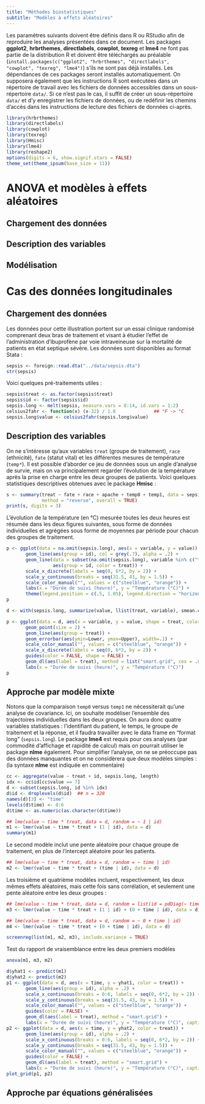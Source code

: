 ```yaml
---
title: "Méthodes biostatistiques"
subtitle: "Modèles à effets aléatoires"
---
```


Les paramètres suivants doivent être définis dans R ou RStudio afin de reproduire les analyses présentées dans ce document. Les packages **ggplot2**, **hrbrthemes**, **directlabels**, **cowplot**, **texreg** et **lme4** ne font pas partie de la distribution R et doivent être téléchargés au préalable (`install.packages(c("ggplot2", "hrbrthemes", "directlabels", "cowplot", "texreg", "lme4")`) s'ils ne sont pas déjà installés. Les dépendances de ces packages seront installés automatiquement. On supposera également que les instructions R sont exécutées dans un répertoire de travail avec les fichiers de données accessibles dans un sous-répertoire `data/`. Si ce n'est pas le cas, il suffit de créer un sous-répertoire `data/` et d'y enregistrer les fichiers de données, ou de redéfinir les chemins d'accès dans les instructions de lecture des fichiers de données ci-après.
```r
library(hrbrthemes)
library(directlabels)
library(cowplot)
library(texreg)
library(Hmisc)
library(lme4)
library(reshape2)
options(digits = 6, show.signif.stars = FALSE)
theme_set(theme_ipsum(base_size = 11))
```


# ANOVA et modèles à effets aléatoires

## Chargement des données

## Description des variables

## Modélisation



# Cas des données longitudinales

## Chargement des données

Les données pour cette illustration portent sur un essai clinique randomisé comprenant deux bras de traitement et visant à étudier l'effet de l'administration d’ibuprofène par voie intraveineuse sur la mortalité de patients en état septique sévère. Les données sont disponibles au format Stata : 
```r
sepsis <- foreign::read.dta("../data/sepsis.dta")
str(sepsis)
```

Voici quelques pré-traitements utiles :
```r
sepsis$treat <- as.factor(sepsis$treat)
sepsis$id <- factor(sepsis$id)
sepsis.long <- melt(sepsis, measure.vars = 8:14, id.vars = 1:2)
celsius2fahr <- function(x) (x-32) / 1.8              ## °F -> °C
sepsis.long$value <- celsius2fahr(sepsis.long$value)
```

## Description des variables

On ne s'intéresse qu'aux variables `treat` (groupe de traitement), `race` (ethnicité), `fate` (statut vital) et les différentes mesures de température (`temp*`). Il est possible d'aborder ce jeu de données sous un angle d'analyse de survie, mais on va principalement regarder l'évolution de la température après la prise en charge entre les deux groupes de patients. Voici quelques statistiques descriptives obtenues avec le package **Hmisc** :
```r
s <- summary(treat ~ fate + race + apache + temp0 + temp1, data = sepsis, 
             method = "reverse", overall = TRUE)
print(s, digits = 3)
```

L'évolution de la température (en °C) mesurée toutes les deux heures est résumée dans les deux figures suivantes, sous forme de données individuelles et agrégées sous forme de moyennes par période pour chacun des groupes de traitement.
```r
p <- ggplot(data = na.omit(sepsis.long), aes(x = variable, y = value)) +
       geom_line(aes(group = id), col = grey(.7), alpha = .2) +
       geom_line(data = subset(na.omit(sepsis.long), variable %in% c("temp0", "temp1")),
                 aes(group = id, color = treat)) +
       scale_x_discrete(labels = seq(0, 6*2, by = 2)) +
       scale_y_continuous(breaks = seq(31.5, 43, by = 1.5)) +
       scale_color_manual("", values = c("steelblue", "orange")) +
       labs(x = "Durée de suivi (heure)", y = "Température (°C)") +
       theme(legend.position = c(.5, 1.05), legend.direction = "horizontal")
p
```

```r
d <- with(sepsis.long, summarize(value, llist(treat, variable), smean.cl.normal))

p <- ggplot(data = d, aes(x = variable, y = value, shape = treat, color = treat)) +
       geom_point(size = 2) +
       geom_line(aes(group = treat)) +
       geom_errorbar(aes(ymin=Lower, ymax=Upper), width=.1) +
       scale_color_manual("", values = c("steelblue", "orange")) +
       scale_x_discrete(labels = seq(0, 6*2, by = 2)) +
       guides(color = FALSE, shape = FALSE) +
       geom_dl(aes(label = treat), method = list("smart.grid", cex = .8)) +
       labs(x = "Durée de suivi (heure)", y = "Température (°C)")
p
```


## Approche par modèle mixte

Notons que la comparaison `temp0` versus `temp1` ne nécessiterait qu'une analyse de covariance. Ici, on souhaite modéliser l'ensemble des trajectoires individuelles dans les deux groupes. On aura donc quatre variables statistiques : l'identifiant du patient, le temps, le groupe de traitement et la réponse, et il faudra travailler avec le data frame en "format long" (`sepsis.long`). Le package **lme4** est requis pour ces analyses (par commodité d'affichage et rapidité de calcul) mais on pourrait utiliser le package **nlme** également. Pour simplifier l'analyse, on ne se préoccupe pas des données manquantes et on ne considèrera que deux modèles simples : (la syntaxe **nlme** est indiquée en commentaire)

```r
cc <- aggregate(value ~ treat + id, sepsis.long, length)
idx <- cc$id[cc$value == 7]
d <- subset(sepsis.long, id %in% idx)
d$id <- droplevels(d$id)  ## n = 328
names(d)[3] <- "time"
levels(d$time) <- 0:6
d$time <- as.numeric(as.character(d$time))
```

```r
## lme(value ~ time * treat, data = d, random = ~ 1 | id)
m1 <- lmer(value ~ time * treat + (1 | id), data = d)
summary(m1)
```

Le second modèle inclut une pente aléatoire pour chaque groupe de traitement, en plus de l'intercept aléatoire pour les patients.
```r
## lme(value ~ time * treat, data = d, random = ~ time | id)
m2 <- lmer(value ~ time * treat + (time | id), data = d)
``` 

Les troisième et quatrième modèles incluent, respectivement, les deux mêmes effets aléatoires, mais cette fois sans corrélation, et seulement une pente aléatoire entre les deux groupes :
```r
## lme(value ~ time * treat, data = d, random = list(id = pdDiag(~ time)))
m3 <- lmer(value ~ time * treat + (1 | id) + (0 + time | id), data = d)

## lme(value ~ time * treat, data = d, random = ~ 0 + time | id)
m4 <- lmer(value ~ time * treat + (0 + time | id), data = d)
```


```r
screenreg(list(m1, m2, m3), include.variance = TRUE)
```

Test du rapport de vraisemblance entre les deux premiers modèles
```r
anova(m1, m3, m2)
```

```r
d$yhat1 <- predict(m1)
d$yhat2 <- predict(m2)
p1 <- ggplot(data = d, aes(x = time, y = yhat1, color = treat)) +
       geom_line(aes(group = id), alpha = .2) +
       scale_x_continuous(breaks = 0:6, labels = seq(0, 6*2, by = 2)) +
       scale_y_continuous(breaks = seq(31.5, 43, by = 1.5)) +
       scale_color_manual("", values = c("steelblue", "orange")) +
       guides(color = FALSE) +
       geom_dl(aes(label = treat), method = "smart.grid") +
       labs(x = "Durée de suivi (heure)", y = "Température (°C)", caption = "Model 1")
p2 <- ggplot(data = d, aes(x = time, y = yhat2, color = treat)) +
       geom_line(aes(group = id), alpha = .2) +
       scale_x_continuous(breaks = 0:6, labels = seq(0, 6*2, by = 2)) +
       scale_y_continuous(breaks = seq(31.5, 43, by = 1.5)) +
       scale_color_manual("", values = c("steelblue", "orange")) +
       guides(color = FALSE) +
       geom_dl(aes(label = treat), method = "smart.grid") +
       labs(x = "Durée de suivi (heure)", y = "Température (°C)", caption = "Model 2")
plot_grid(p1, p2)
```


## Approche par équations généralisées
